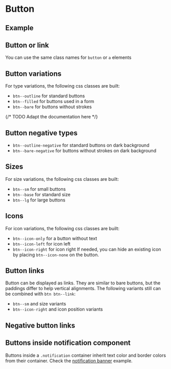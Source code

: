 
<Meta of={BtnStories} />

# Button

## Example

<Canvas of={BtnStories.Example} />

<Controls of={BtnStories.Example} />

## Button or link

You can use the same class names for `button` or `a` elements

<Canvas of={BtnStories.ButtonOrLink} />

## Button variations

For type variations, the following css classes are built:

- `btn--outline` for standard buttons
- `btn--filled` for buttons used in a form
- `btn--bare` for buttons without strokes

<Canvas of={BtnStories.ButtonVariations} />

{/* TODO Adapt the documentation here */}
## Button negative types

- `btn--outline-negative` for standard buttons on dark background
- `btn--bare-negative` for buttons without strokes on dark background

<Canvas className="storybook-bg-negative" of={BtnStories.NegativeTypes} />

## Sizes

For size variations, the following css classes are built:

- `btn--sm` for small buttons
- `btn--base` for standard size
- `btn--lg` for large buttons

<Canvas of={BtnStories.Sizes} />

## Icons

For icon variations, the following css classes are built:

- `btn--icon-only` for a button without text
- `btn--icon-left` for icon left
- `btn--icon-right` for icon right
  If needed, you can hide an existing icon by placing `btn--icon-none` on the button.

<Canvas of={BtnStories.Icons} />

## Button links

Button can be displayed as links. They are similar to bare buttons, but the paddings differ to help vertical alignments. The following variants still can be combined with `btn btn--link`:

- `btn--sm` and size variants
- `btn--icon-right` and icon position variants

<Canvas of={BtnStories.ButtonLinks} />

## Negative button links

<Canvas className="storybook-bg-negative" of={BtnStories.NegativeButtonLinks} />

## Buttons inside notification component

Buttons inside a `.notification` container inherit text color and border colors from their container. Check the [notification banner](?path=/docs/components-notificationbanner--example) example.
